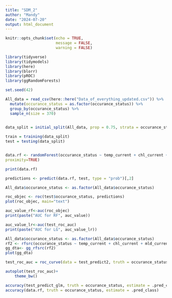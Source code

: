 ```yaml
---
title: "SDM_2"
author: "Mandy"
date: "2024-07-20"
output: html_document
---
```


```r
knitr::opts_chunk$set(echo = TRUE,
                      message = FALSE,
                      warning = FALSE)
```
 
 
```r
library(tidyverse)
library(tidymodels)
library(here)
library(blorr)
library(pROC)
library(ggRandomForests)

set.seed(42)
```

```r
All_data = read_csv(here::here("Data_of_everything_updated.csv")) %>% 
  mutate(occurance_status = as.factor(occurance_status)) %>% 
  group_by(occurance_status) %>% 
  sample_n(size = 370)
  
```


```r
data_split = initial_split(All_data, prop = 0.75, strata = occurance_status)

train = training(data_split)
test = testing(data_split)


data.rf <- randomForest(occurance_status ~ temp_current + chl_current + mld_current, data = train, importance=TRUE,
proximity=TRUE)

print(data.rf)

predictions <- predict(data.rf, test, type = "prob")[,2]
```

```r
All_data$occurance_status <- as.factor(All_data$occurance_status)

roc_objec <- roc(test$occurance_status, predictions)
plot(roc_objec, main="text")

auc_value_rf<-auc(roc_objec)
print(paste("AUC for RF", auc_value))

auc_value_lr<-auc(test_roc_auc)
print(paste("AUC for LG", auc_value_lr))
```

```r
All_data$occurance_status <- as.factor(All_data$occurance_status)
rf2 <- rfsrc(occurance_status ~ temp_current + chl_current + mld_current, data = All_data)
gg_dta<- gg_rfsrc(rf2)
plot(gg_dta)
```

```r
test_roc_auc = roc_curve(data = test_predict2, truth = occurance_status, .pred_ABSENT, ".pred_ABSENT")

autoplot(test_roc_auc)+
    theme_bw()
```

```r
accuracy(test_predict_glm, truth = occurance_status, estimate = .pred_class)
accuracy(data.rf, truth = occurance_status, estimate = .pred_class)
```

